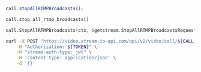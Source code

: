 
<Tabs groupId="examples">
<TabItem value="js" label="JavaScript">

```js
call.stopAllRTMPBroadcasts();
```

</TabItem>
<TabItem value="py" label="Python">

```py
call.stop_all_rtmp_broadcasts()
```

</TabItem>
<TabItem value="go" label="Golang">

```go
call.StopAllRTMPBroadcasts(ctx, &getstream.StopAllRTMPBroadcastsRequest{})
```

</TabItem>
<TabItem value="curl" label="cURL">

```bash
curl -X POST "https://video.stream-io-api.com/api/v2/video/call/${CALL_TYPE}/${CALL_ID}/rtmp_broadcasts/stop?api_key=${API_KEY}" \
    -H "Authorization: ${TOKEN}" \
    -H "stream-auth-type: jwt" \
    -H 'content-type: application/json' \
    -d '{}'
```

</TabItem>
</Tabs>
